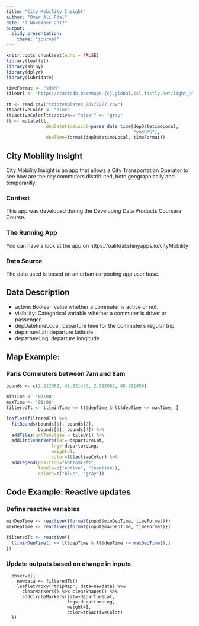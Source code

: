 ```yaml
---
title: "City Mobility Insight"
author: "Omar Ali Fdal"
date: "1 November 2017"
output: 
  slidy_presentation:
    theme: "journal"
---
```


```r
knitr::opts_chunk$set(echo = FALSE)
library(leaflet)
library(shiny)
library(dplyr)
library(lubridate)

timeFormat <- "%H%M"
tileUrl <- "https://cartodb-basemaps-{s}.global.ssl.fastly.net/light_all/{z}/{x}/{y}.png"

tt <- read.csv("triptemplates_20171027.csv")
tt$activeColor <- "blue"
tt$activeColor[tt$active=="false"] <- "gray"
tt <- mutate(tt,
               depDatetimeLocal=parse_date_time(depDatetimeLocal,
                                                "ymdHMS"),
               depTime=format(depDatetimeLocal, timeFormat))

```

## City Mobility Insight
City Mobility Insight is an app that allows a City Transportation Operator to see how are the city commuters distributed, both geographically and temporarilly.

### Context
This app was developed during the Developing Data Products Coursera Course.

### The Running App
You can have a look at the app on https://oalifdal.shinyapps.io/cityMobility

### Data Source
The data used is based on an urban carpooling app user base.

## Data Description

- active: Boolean value whether a commuter is active or not.
- visibility: Categorical variable whether a commuter is driver or passenger.
- depDatetimeLocal: departure time for the commuter's regular trip.
- departureLat: departure latitude
- departureLng: departure longitude

## Map Example: 
### Paris Commuters between 7am and 8am
```r
bounds <- c(2.312082, 48.821456, 2.392082, 48.911456)

minTime <- "07:00"
maxTime <- "08:00"
filteredTt <- tt[minTime <= tt$depTime & tt$depTime <= maxTime, ]

leaflet(filteredTt) %>%
  fitBounds(bounds[1], bounds[2],
            bounds[3], bounds[4]) %>%
  addTiles(urlTemplate = tileUrl) %>%
  addCircleMarkers(lat=~departureLat,
                 lng=~departureLng,
                 weight=1,
                 color=tt$activeColor) %>%
  addLegend(position="bottomleft",
            labels=c("Active", "Inactive"),
            colors=c("blue", "gray"))
```

## Code Example: Reactive updates

### Define reactive variables
```r
minDepTime <- reactive({format(input$minDepTime, timeFormat)})
maxDepTime <- reactive({format(input$maxDepTime, timeFormat)})

filteredTt <- reactive({
  tt[minDepTime() <= tt$depTime & tt$depTime <= maxDepTime(),] 
})
```

### Update outputs based on change in inputs
```
  observe({
    newdata <- filteredTt()
    leafletProxy("tripMap", data=newdata) %>% 
      clearMarkers() %>% clearShapes() %>%
      addCircleMarkers(lat=~departureLat,
                       lng=~departureLng,
                       weight=1,
                       color=tt$activeColor)
  })
```





